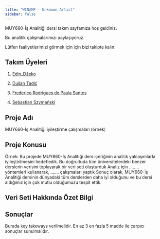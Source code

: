 ```yaml
---
title: "WINAMP - Unknown Artist"
sidebar: false 
---
```


MUY660-İş Analitiği dersi takım sayfamıza hoş geldiniz.

Bu analitik çalışmalarımızı paylaşıyoruz.

Lütfen faaliyetlerimizi görmek için için bizi takipte kalın.



## Takım Üyeleri

1.  [Edin_Džeko](/takim/edindzeko.qmd)

2.  [Dušan Tadić](/takim/dusantadic.qmd)

3.  [Frederico Rodrigues de Paula Santos](/takim/fred.qmd)

4.  [Sebastian Szymański](/takim/szymanski.qmd)


## Proje Adı
MUY660-İş Analitiği iyileştirme çalışmaları (örnek)

## Proje Konusu
Örnek:
Bu projede MUY660-İş Analitiği ders içeriğinin analitik yaklaşımlarla iyileştirilmesini hedefledik. Bu doğrultuda tüm üniversitelerdeki benzer derslerin verisini toplayarak bir veri seti oluşturduk Analiz için ........ yöntemleri kullanarak, ....... çalışmaları yaptık Sonuç olarak, MUY660-İş Analitiği dersinin dünyadaki tüm derslerden daha iyi olduğunu ve bu dersi aldığımız için çok mutlu olduğumuzu tespit ettik.


## Veri Seti Hakkında Özet Bilgi


## Sonuçlar
Burada key takeways verilmelidir. En az 3 en fazla 5 madde ile çarpıcı sonuçlar sunulmalıdır.
